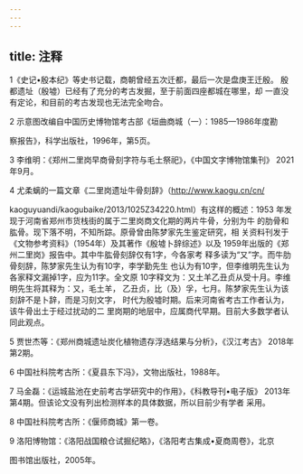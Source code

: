 ```yaml
---
---
---
```

title: 注释
---



1《史记•殷本纪》等史书记载，商朝曾经五次迁都，最后一次是盘庚王迁殷。 殷都遗址（殷墟）已经有了充分的考古发掘，至于前面四座都城在哪里，却 一直没有定论，和目前的考古发现也无法完全吻合。

2 示意图改编自中国历史博物馆考古部《垣曲商城（一）：1985—1986年度勘

察报告》，科学出版社，1996年，第5页。



3 李维明：《郑州二里岗早商骨刻字符与毛土祭祀》，《中国文字博物馆集刊》 2021年9月。



4 尤柔螭的一篇文章《二里岗遗址牛骨刻辞》（http://www.kaogu.cn/cn/





kaoguyuandi/kaogubaike/2013/1025Z34220.html）有这样的概述：1953 年发现于河南省郑州市货栈街的属于二里岗商文化期的两片牛骨，分别为牛 的肋骨和肱骨。现下落不明，不知所踪。原骨曾由陈梦家先生鉴定研究，相 关资料刊发于《文物参考资料》（1954年）及其著作《殷墟卜辞综述》以及 1959年出版的《郑州二里岗》报告中。其中牛肱骨刻辞仅有1字，今各家考 释多读为“又”字。而牛肋骨刻辞，陈梦家先生认为有10字，李学勤先生 也认为有10字，但李维明先生认为各家释文漏掉1字，应为11字。全文原 10字释文为：又土羊乙丑贞从受十月。李维明先生将其释为：又，毛土羊， 乙丑贞，比（及）孚，七月。陈梦家先生认为该刻辞不是卜辞，而是习刻文字， 时代为殷墟时期。后来河南省考古工作者认为，该牛骨出土于经过扰动的二 里岗期的地层中，应属商代早期。目前大多数学者认同此观点。



5 贾世杰等：《郑州商城遗址炭化植物遗存浮选结果与分析》，《汉江考古》 2018年第2期。



6 中国社科院考古所：《夏县东下冯》，文物出版社，1988年。



7 马金磊：《运城盐池在史前考古学研究中的作用》，《科教导刊•电子版》 2013年第4期。但该论文没有列出检测样本的具体数据，所以目前少有学者 采用。



8 中国社科院考古所：《偃师商城》第一卷。



9 洛阳博物馆：《洛阳战国粮仓试掘纪略》，《洛阳考古集成•夏商周卷》，北京





图书馆出版社，2005年。
